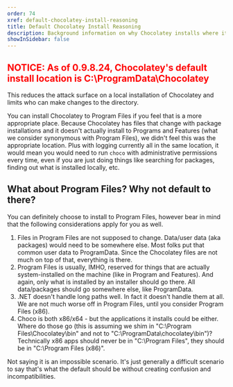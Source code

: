 ```yaml
---
order: 74
xref: default-chocolatey-install-reasoning
title: Default Chocolatey Install Reasoning
description: Background information on why Chocolatey installs where it does by default
showInSidebar: false
---
```


## <span style="color:red;">NOTICE: As of 0.9.8.24, Chocolatey's default install location is C:\ProgramData\Chocolatey</span>

This reduces the attack surface on a local installation of Chocolatey and limits who can make changes to the directory.

You can install Chocolatey to Program Files if you feel that is a more appropriate place. Because Chocolatey has files that change with package installations and it doesn't actually install to Programs and Features (what we consider synonymous with Program Files), we didn't feel this was the appropriate location. Plus with logging currently all in the same location, it would mean you would need to run `choco` with administrative permissions every time, even if you are just doing things like searching for packages, finding out what is installed locally, etc.

## What about Program Files? Why not default to there?

You can definitely choose to install to Program Files, however bear in mind that the following considerations apply for you as well.

1. Files in Program Files are not supposed to change. Data/user data (aka packages) would need to be somewhere else. Most folks put that common user data to ProgramData. Since the Chocolatey files are not much on top of that, everything is there.
2. Program Files is usually, IMHO, reserved for things that are actually system-installed on the machine (like in Program and Features). And again, only what is installed by an installer should go there. All data/packages should go somewhere else, like ProgramData.
3. .NET doesn't handle long paths well. In fact it doesn't handle them at all. We are not much worse off in Program Files, until you consider Program Files (x86).
4. Choco is both x86/x64 - but the applications it installs could be either. Where do those go (this is assuming we shim in "C:\Program Files\Chocolatey\bin" and not to "C:\ProgramData\chocolatey\bin")? Technically x86 apps should never be in "C:\Program Files", they should be in "C:\Program Files (x86)".

Not saying it is an impossible scenario. It's just generally a difficult scenario to say that's what the default should be without creating confusion and incompatibilities.